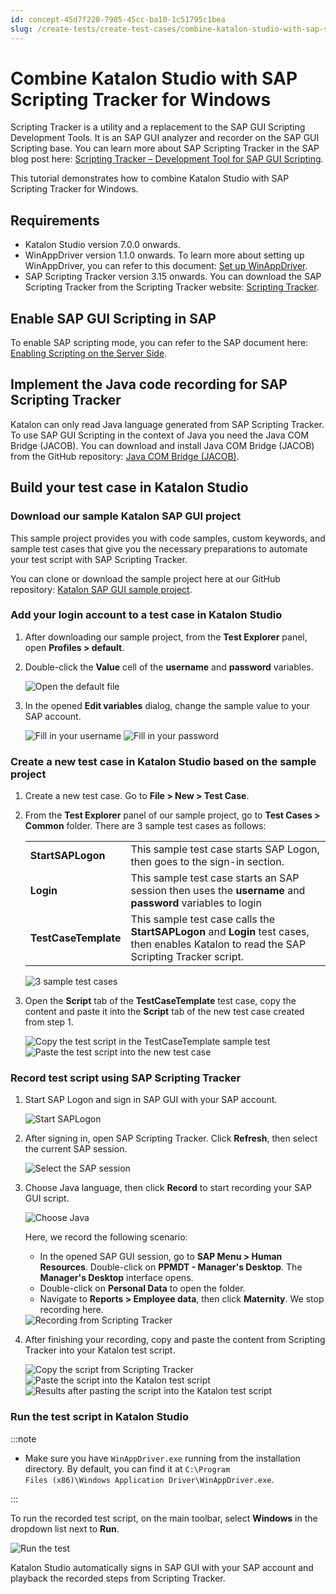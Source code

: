```yaml
---
id: concept-45d7f220-7985-45cc-ba10-1c51795c1bea
slug: /create-tests/create-test-cases/combine-katalon-studio-with-sap-scripting-tracker-for-windows
---
```


# Combine Katalon Studio with SAP Scripting Tracker for Windows

Scripting Tracker is a utility and a replacement to the SAP GUI Scripting Development Tools. It is an SAP GUI analyzer and recorder on the SAP GUI Scripting base. You can learn more about SAP Scripting Tracker in the SAP blog post here: [Scripting Tracker – Development Tool for SAP GUI Scripting](https://blogs.sap.com/2014/11/20/scripting-tracker-development-tool-for-sap-gui-scripting/).

This tutorial demonstrates how to combine Katalon Studio with SAP Scripting Tracker for Windows.

## Requirements

-   Katalon Studio version 7.0.0 onwards.
-   WinAppDriver version 1.1.0 onwards. To learn more about setting up WinAppDriver, you can refer to this document: [Set up WinAppDriver](/create-tests/manage-projects/set-up-projects/windows-desktop-apps-testing/set-up-winappdriver-in-katalon-studio).
-   SAP Scripting Tracker version 3.15 onwards. You can download the SAP Scripting Tracker from the Scripting Tracker website: [Scripting Tracker](https://tracker.stschnell.de/#).

## Enable SAP GUI Scripting in SAP

To enable SAP scripting mode, you can refer to the SAP document here: [Enabling Scripting on the Server Side](https://help.sap.com/viewer/8ecea00c1f854fd0a433c4aef5da1ea2/Cloud/en-US/001675913cc54719930aa8197478dcde.html).

## Implement the Java code recording for SAP Scripting Tracker

Katalon can only read Java language generated from SAP Scripting Tracker. To use SAP GUI Scripting in the context of Java you need the Java COM Bridge \(JACOB\). You can download and install Java COM Bridge \(JACOB\) from the GitHub repository: [Java COM Bridge \(JACOB\)](https://sourceforge.net/projects/jacob-project/).

## Build your test case in Katalon Studio

### Download our sample Katalon SAP GUI project

This sample project provides you with code samples, custom keywords, and sample test cases that give you the necessary preparations to automate your test script with SAP Scripting Tracker.

You can clone or download the sample project here at our GitHub repository: [Katalon SAP GUI sample project](https://github.com/katalon-studio-samples/kat-sap-gui-sample-test).

### Add your login account to a test case in Katalon Studio

1.  After downloading our sample project, from the **Test Explorer** panel, open **Profiles &gt; default**.
2.  Double-click the **Value** cell of the **username** and **password** variables.

    <img src="https://github.com/katalon-studio/docs-images/raw/master/katalon-studio/docs/katalon-sap-scripting-tracker/KS-SAP-Open-the-default-file.png" alt="Open the default file" />

3.  In the opened **Edit variables** dialog, change the sample value to your SAP account.

    <img src="https://github.com/katalon-studio/docs-images/raw/master/katalon-studio/docs/katalon-sap-scripting-tracker/KS-SAP-Fill-in-your-username.png" alt="Fill in your username" />

    <img src="https://github.com/katalon-studio/docs-images/raw/master/katalon-studio/docs/katalon-sap-scripting-tracker/KS-SAP-Fill-in-ur-password.png" alt="Fill in your password" />


### Create a new test case in Katalon Studio based on the sample project

1.  Create a new test case. Go to **File &gt; New &gt; Test Case**.

2.  From the **Test Explorer** panel of our sample project, go to **Test Cases &gt; Common** folder. There are 3 sample test cases as follows:

    <table><tbody><tr><td><strong>StartSAPLogon</strong></td><td>This sample test case starts SAP Logon, then goes to the sign-in section.</td></tr><tr><td><strong>Login</strong></td><td>This sample test case starts an SAP session then uses the <strong>username</strong> and <strong>password</strong> variables to login</td></tr><tr><td><strong>TestCaseTemplate</strong></td><td>This sample test case calls the <strong>StartSAPLogon</strong> and <strong>Login</strong> test cases, then enables Katalon to read the SAP Scripting Tracker script.</td></tr>    </tbody></table>

    <img src="https://github.com/katalon-studio/docs-images/raw/master/katalon-studio/docs/katalon-sap-scripting-tracker/KS-SAP-3-sample-test-cases.png" alt="3 sample test cases" />

3.  Open the **Script** tab of the **TestCaseTemplate** test case, copy the content and paste it into the **Script** tab of the new test case created from step 1.

    <img src="https://github.com/katalon-studio/docs-images/raw/master/katalon-studio/docs/katalon-sap-scripting-tracker/830-KS-SAP-Copy-the-test-script-in-the-TestCaseTemplate-sample.png" alt="Copy the test script in the TestCaseTemplate sample test" />

    <img src="https://github.com/katalon-studio/docs-images/raw/master/katalon-studio/docs/katalon-sap-scripting-tracker/830-KS-SAP-Paste-the-test-script-into-the-new-test-case.png" alt="Paste the test script into the new test case" />


### Record test script using SAP Scripting Tracker

1.  Start SAP Logon and sign in SAP GUI with your SAP account.

    <img src="https://github.com/katalon-studio/docs-images/raw/master/katalon-studio/docs/katalon-sap-scripting-tracker/KS-SAP-Start-SAPLogon.png" alt="Start SAPLogon" />

2.  After signing in, open SAP Scripting Tracker. Click **Refresh**, then select the current SAP session.

    <img src="https://github.com/katalon-studio/docs-images/raw/master/katalon-studio/docs/katalon-sap-scripting-tracker/KS-SAP-select-SAP-session.png" alt="Select the SAP session" />

3.  Choose Java language, then click **Record** to start recording your SAP GUI script.

    <img src="https://github.com/katalon-studio/docs-images/raw/master/katalon-studio/docs/katalon-sap-scripting-tracker/KS-SAP-Choose-Java-language.png" alt="Choose Java" />

    Here, we record the following scenario:

    -   In the opened SAP GUI session, go to **SAP Menu &gt; Human Resources**. Double-click on **PPMDT - Manager's Desktop**. The **Manager's Desktop** interface opens.
    -   Double-click on **Personal Data** to open the folder.
    -   Navigate to **Reports &gt; Employee data**, then click **Maternity**.
    We stop recording here.

    <img src="https://github.com/katalon-studio/docs-images/raw/master/katalon-studio/docs/katalon-sap-scripting-tracker/ezgif.com-gif-maker.gif" alt="Recording from Scripting Tracker" />

4.  After finishing your recording, copy and paste the content from Scripting Tracker into your Katalon test script.

    <img src="https://github.com/katalon-studio/docs-images/raw/master/katalon-studio/docs/katalon-sap-scripting-tracker/KS-SAP-Copy-the-script-from-Scripting-Tracker.png" alt="Copy the script from Scripting Tracker" />

    <img src="https://github.com/katalon-studio/docs-images/raw/master/katalon-studio/docs/katalon-sap-scripting-tracker/KS-SAP-Paste-after-pasting-the-script-into-Katalon.png" alt="Paste the script into the Katalon test script" />

    <img src="https://github.com/katalon-studio/docs-images/raw/master/katalon-studio/docs/katalon-sap-scripting-tracker/KS-SAP-Final-results.png" alt="Results after pasting the script into the Katalon test script" />


### Run the test script in Katalon Studio


:::note

-   Make sure you have <code>WinAppDriver.exe</code> running from the installation directory. By default, you can find it at <code>C:\Program Files (x86)\Windows Application Driver\WinAppDriver.exe</code>.


:::

To run the recorded test script, on the main toolbar, select **Windows** in the dropdown list next to **Run**.

<img src="https://github.com/katalon-studio/docs-images/raw/master/katalon-studio/docs/katalon-sap-scripting-tracker/KS-SAP-Run-the-test.png" alt="Run the test" />

Katalon Studio automatically signs in SAP GUI with your SAP account and playback the recorded steps from Scripting Tracker.